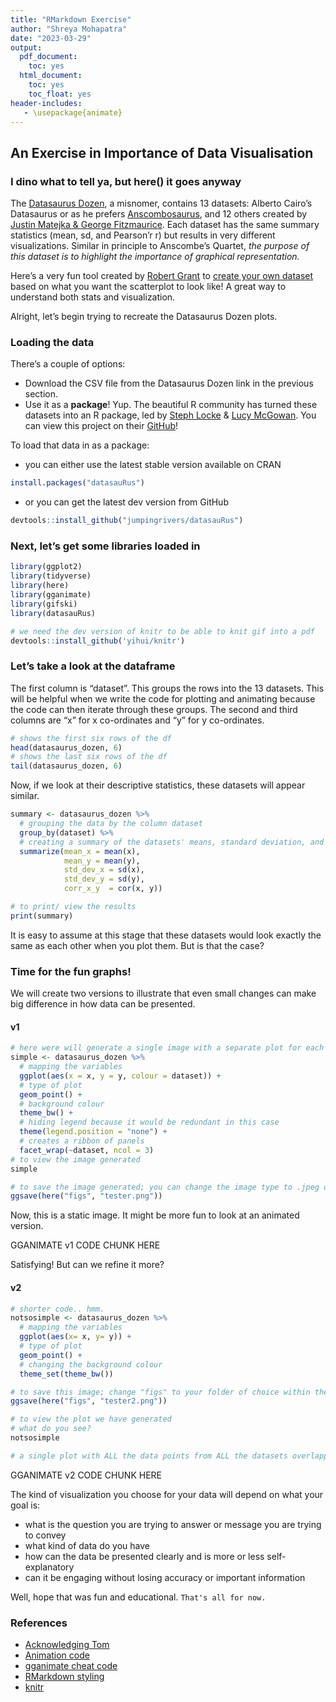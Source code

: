 ```yaml
---
title: "RMarkdown Exercise"
author: "Shreya Mohapatra"
date: "2023-03-29"
output:
  pdf_document:
    toc: yes
  html_document:
    toc: yes
    toc_float: yes
header-includes:
   - \usepackage{animate}
---
```

## An Exercise in Importance of Data Visualisation

### I dino what to tell ya, but here() it goes anyway

The [Datasaurus Dozen](https://www.autodesk.com/research/publications/same-stats-different-graphs), a misnomer, contains 13 datasets: Alberto Cairo's Datasaurus or as he prefers [Anscombosaurus](http://www.thefunctionalart.com/2016/08/download-datasaurus-never-trust-summary.html), and 12 others created by [Justin Matejka & George Fitzmaurice](https://damassets.autodesk.net/content/dam/autodesk/www/autodesk-reasearch/Publications/pdf/same-stats-different-graphs.pdf). Each dataset has the same summary statistics (mean, sd, and Pearson'r r) but results in very different visualizations. Similar in principle to Anscombe's Quartet, *the purpose of this dataset is to highlight the importance of graphical representation.*

Here's a very fun tool created by [Robert Grant](http://robertgrantstats.co.uk/) to [create your own dataset](http://robertgrantstats.co.uk/drawmydata.html) based on what you want the scatterplot to look like! A great way to understand both stats and visualization.

Alright, let's begin trying to recreate the Datasaurus Dozen plots.

### Loading the data

There's a couple of options:

- Download the CSV file from the Datasaurus Dozen link in the previous section.
- Use it as a **package**! Yup. The beautiful R community has turned these datasets into an R package, led by [Steph Locke](https://github.com/stephlocke) & [Lucy McGowan](https://github.com/LucyMcGowan). You can view this project on their [GitHub](https://github.com/jumpingrivers/datasauRus)!

To load that data in as a package:

+ you can either use the latest stable version available on CRAN

```r
install.packages("datasauRus")
```

+ or you can get the latest dev version from GitHub
```r

devtools::install_github("jumpingrivers/datasauRus")

```

### Next, let's get some libraries loaded in

```r

library(ggplot2)
library(tidyverse)
library(here)
library(gganimate)
library(gifski)
library(datasauRus)

```

```r
# we need the dev version of knitr to be able to knit gif into a pdf
devtools::install_github('yihui/knitr')
```

### Let's take a look at the dataframe

The first column is "dataset". This groups the rows into the 13 datasets. This will be helpful when we write the code for plotting and animating because the code can then iterate through these groups.
The second and third columns are "x" for x co-ordinates and "y" for y co-ordinates.

```r
# shows the first six rows of the df
head(datasaurus_dozen, 6)
# shows the last six rows of the df
tail(datasaurus_dozen, 6)

```

Now, if we look at their descriptive statistics, these datasets will appear similar.

```r

summary <- datasaurus_dozen %>% 
  # grouping the data by the column dataset
  group_by(dataset) %>% 
  # creating a summary of the datasets' means, standard deviation, and correlation to show that their descriptive stats, in this case, are almost identical!
  summarize(mean_x = mean(x),
            mean_y = mean(y),
            std_dev_x = sd(x),
            std_dev_y = sd(y),
            corr_x_y  = cor(x, y))

# to print/ view the results
print(summary)

```

It is easy to assume at this stage that these datasets would look exactly the same as each other when you plot them. But is that the case?

### Time for the fun graphs!

We will create two versions to illustrate that even small changes can make big difference in how data can be presented.

#### v1
```r
# here were will generate a single image with a separate plot for each of the 13 datasets
simple <- datasaurus_dozen %>%
  # mapping the variables
  ggplot(aes(x = x, y = y, colour = dataset)) +
  # type of plot
  geom_point() +
  # background colour
  theme_bw() +
  # hiding legend because it would be redundant in this case
  theme(legend.position = "none") +
  # creates a ribbon of panels
  facet_wrap(~dataset, ncol = 3)
# to view the image generated
simple

# to save the image generated; you can change the image type to .jpeg or .TIFF etc; change "figs" to your folder of choice within the working directory
ggsave(here("figs", "tester.png")) 

```

Now, this is a static image. It might be more fun to look at an animated version.

GGANIMATE v1 CODE CHUNK HERE

Satisfying! But can we refine it more?

#### v2

```r

# shorter code.. hmm.
notsosimple <- datasaurus_dozen %>% 
  # mapping the variables
  ggplot(aes(x= x, y= y)) +
  # type of plot
  geom_point() +
  # changing the background colour
  theme_set(theme_bw())

# to save this image; change "figs" to your folder of choice within the working directory
ggsave(here("figs", "tester2.png"))

# to view the plot we have generated
# what do you see?
notsosimple

# a single plot with ALL the data points from ALL the datasets overlapping each other. Why? Let's see what happens when we animate this next!

```

GGANIMATE v2 CODE CHUNK HERE

The kind of visualization you choose for your data will depend on what your goal is:

- what is the question you are trying to answer or message you are trying to convey
- what kind of data do you have
- how can the data be presented clearly and is more or less self-explanatory
- can it be engaging without losing accuracy or important information

Well, hope that was fun and educational.
`That's all for now.`

### References

- [Acknowledging Tom](https://tomstafford.github.io/psy6422/rmarkdown.html)
- [Animation code](https://rpubs.com/tylerotto/DinosaurusDozen)
- [gganimate cheat code](https://ugoproto.github.io/ugo_r_doc/pdf/gganimate.pdf)
- [RMarkdown styling](https://bookdown.org/yihui/rmarkdown/html-document.html)
- [knitr](https://yihui.org/knitr/options/)
